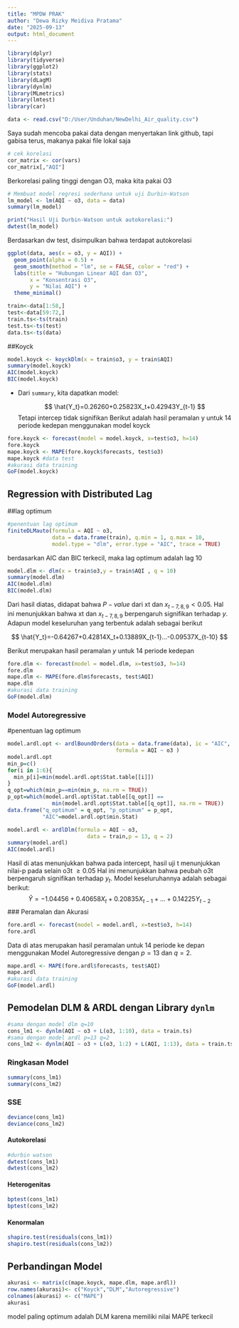 ---
title: "MPDW PRAK"
author: "Dewa Rizky Meidiva Pratama"
date: "2025-09-13"
output: html_document
---

```{r}
library(dplyr)
library(tidyverse)
library(ggplot2)
library(stats)
library(dLagM)
library(dynlm)
library(MLmetrics)
library(lmtest)
library(car)
```

```{r}
data <- read.csv("D:/User/Unduhan/NewDelhi_Air_quality.csv")
```

Saya sudah mencoba pakai data dengan menyertakan link github, tapi gabisa terus, makanya pakai file lokal saja

```{r}
# cek korelasi
cor_matrix <- cor(vars)
cor_matrix[,"AQI"]
```

Berkorelasi paling tinggi dengan O3, maka kita pakai O3

```{r}
# Membuat model regresi sederhana untuk uji Durbin-Watson
lm_model <- lm(AQI ~ o3, data = data)
summary(lm_model)

print("Hasil Uji Durbin-Watson untuk autokorelasi:")
dwtest(lm_model)
```
Berdasarkan dw test, disimpulkan bahwa terdapat autokorelasi
```{r}
ggplot(data, aes(x = o3, y = AQI)) +
  geom_point(alpha = 0.5) +
  geom_smooth(method = "lm", se = FALSE, color = "red") +
  labs(title = "Hubungan Linear AQI dan O3",
       x = "Konsentrasi O3",
       y = "Nilai AQI") +
  theme_minimal()
```

```{r}
train<-data[1:58,]
test<-data[59:72,]
train.ts<-ts(train)
test.ts<-ts(test)
data.ts<-ts(data)
```

##Koyck
```{r}
model.koyck <- koyckDlm(x = train$o3, y = train$AQI)
summary(model.koyck)
AIC(model.koyck)
BIC(model.koyck)
```

-   Dari `summary`, kita dapatkan model:

    $$ \hat{Y_t}=0.26260+0.25823X_t+0.42943Y_{t-1} $$
Tetapi intercep tidak signifikan
Berikut adalah hasil peramalan y untuk 14 periode kedepan menggunakan model koyck

```{r}
fore.koyck <- forecast(model = model.koyck, x=test$o3, h=14)
fore.koyck
mape.koyck <- MAPE(fore.koyck$forecasts, test$o3)
mape.koyck #data test
#akurasi data training
GoF(model.koyck)
```

## Regression with Distributed Lag
##lag optimum
```{r}
#penentuan lag optimum 
finiteDLMauto(formula = AQI ~ o3,
              data = data.frame(train), q.min = 1, q.max = 10,
              model.type = "dlm", error.type = "AIC", trace = TRUE)
```
berdasarkan AIC dan BIC terkecil, maka lag optimum adalah lag 10


```{r}
model.dlm <- dlm(x = train$o3,y = train$AQI , q = 10)
summary(model.dlm)
AIC(model.dlm)
BIC(model.dlm)
```

Dari hasil diatas, didapat bahwa $P-value$ dari xt dan $x_{t-7,8,9}<0.05$. Hal ini menunjukkan bahwa xt dan $x_{t-7,8,9}$ berpengaruh signifikan terhadap $y$. Adapun model keseluruhan yang terbentuk adalah sebagai berikut

$$
\hat{Y_t}=-0.64267+0.42814X_t+0.13889X_{t-1}...-0.09537X_{t-10}
$$

Berikut merupakan hasil peramalan $y$ untuk 14 periode kedepan

```{r}
fore.dlm <- forecast(model = model.dlm, x=test$o3, h=14)
fore.dlm
mape.dlm <- MAPE(fore.dlm$forecasts, test$AQI)
mape.dlm
#akurasi data training
GoF(model.dlm)
```

### Model Autoregressive
#penentuan lag optimum
```{r}
model.ardl.opt <- ardlBoundOrders(data = data.frame(data), ic = "AIC", 
                                  formula = AQI ~ o3 )
model.ardl.opt
min_p=c()
for(i in 1:6){
  min_p[i]=min(model.ardl.opt$Stat.table[[i]])
}
q_opt=which(min_p==min(min_p, na.rm = TRUE))
p_opt=which(model.ardl.opt$Stat.table[[q_opt]] == 
              min(model.ardl.opt$Stat.table[[q_opt]], na.rm = TRUE))
data.frame("q_optimum" = q_opt, "p_optimum" = p_opt, 
           "AIC"=model.ardl.opt$min.Stat)
```
```{r}
model.ardl <- ardlDlm(formula = AQI ~ o3, 
                         data = train,p = 13, q = 2)
summary(model.ardl)
AIC(model.ardl)
```

Hasil di atas menunjukkan bahwa pada intercept, hasil uji t menunjukkan nilai-p pada selain o3t $\ge0.05$ Hal ini menunjukkan bahwa peubah o3t berpengaruh signifikan terhadap $y_t$. Model keseluruhannya adalah sebagai berikut:
$$
\hat{Y}=-1.04456+0.40658X_t+0.20835X_{t-1}+...+0.14225Y_{t-2}
$$
### Peramalan dan Akurasi

```{r}
fore.ardl <- forecast(model = model.ardl, x=test$o3, h=14)
fore.ardl
```

Data di atas merupakan hasil peramalan untuk 14 periode ke depan menggunakan Model Autoregressive dengan $p=13$ dan $q=2$.

```{r}
mape.ardl <- MAPE(fore.ardl$forecasts, test$AQI)
mape.ardl
#akurasi data training
GoF(model.ardl)
```

## Pemodelan DLM & ARDL dengan Library `dynlm`

```{r}
#sama dengan model dlm q=10
cons_lm1 <- dynlm(AQI ~ o3 + L(o3, 1:10), data = train.ts)
#sama dengan model ardl p=13 q=2
cons_lm2 <- dynlm(AQI ~ o3 + L(o3, 1:2) + L(AQI, 1:13), data = train.ts)
```

### Ringkasan Model

```{r}
summary(cons_lm1)
summary(cons_lm2)
```

### SSE

```{r}
deviance(cons_lm1)
deviance(cons_lm2)
```

#### Autokorelasi

```{r}
#durbin watson
dwtest(cons_lm1)
dwtest(cons_lm2)
```

#### Heterogenitas

```{r}
bptest(cons_lm1)
bptest(cons_lm2)
```

#### Kenormalan

```{r}
shapiro.test(residuals(cons_lm1))
shapiro.test(residuals(cons_lm2))
```

## Perbandingan Model

```{r}
akurasi <- matrix(c(mape.koyck, mape.dlm, mape.ardl))
row.names(akurasi)<- c("Koyck","DLM","Autoregressive")
colnames(akurasi) <- c("MAPE")
akurasi
```
model paling optimum adalah DLM karena memiliki nilai MAPE terkecil